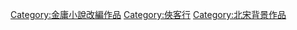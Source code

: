 [[Category:金庸小說改編作品|Category:金庸小說改編作品]]
[[Category:俠客行|Category:俠客行]]
[[Category:北宋背景作品|Category:北宋背景作品]]